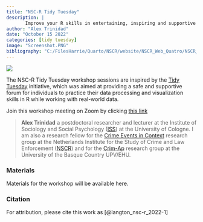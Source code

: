 ```yaml
---
title: "NSC-R Tidy Tuesday"
description: |
       Improve your R skills in entertaining, inspiring and supportive sessions moderated by your own colleagues.
author: "Alex Trinidad"
date: "October 15 2022"
categories: [tidy tuesday]
image: "Screenshot.PNG"
bibliography: "C:/FilesHarrie/Quarto/NSCR/website/NSCR_Web_Quatro/NSCR_Blog_Quarto/references/references.bib"
---
```


![](Screenshot.PNG)

The NSC-R Tidy Tuesday workshop sessions are inspired by the [Tidy Tuesday](https://www.tidytuesday.com/) initiative, which was aimed at providing a safe and supportive forum for individuals to practice their data processing and visualization skills in R while working with real-world data.

Join this workshop meeting on Zoom by clicking [this link](https://us02web.zoom.us/j/81146395699?pwd=cG5FNWxZRC9aOUhxV2s0UUVXMW9EQT09)

> **Alex Trinidad** a postdoctoral researcher and lecturer at the Institute of Sociology and Social Psychology ([ISS](https://iss-wiso.uni-koeln.de/en)) at the University of Cologne. I am also a research fellow for the [Crime Events in Context](https://nscr.nl/en/research-area/crime-events-in-context/) research group at the Netherlands Institute for the Study of Crime and Law Enforcement ([NSCR](https://nscr.nl/en/about-us/organisation/fellows/)) and for the [Crim-Ap](https://www.ehu.eus/en/web/dms/equipo) research group at the University of the Basque Country UPV/EHU.

### Materials

Materials for the workshop will be available here.

### Citation

For attribution, please cite this work as [@langton_nsc-r_2022-1]
